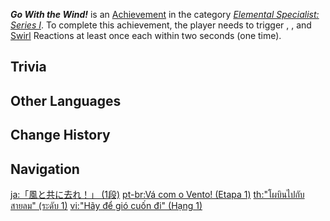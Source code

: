 {{Achievement Infobox
|title        = Go With the Wind!
|id           = 82022
|order id     = 2022
|category     = Elemental Specialist: Series I
|description  = Trigger {{Cryo}}, {{Hydro}}, {{Pyro}} and {{Electro}} [[Swirl]] Reactions at least once each within 2s (×1).
|requirements = 
|primogems    = 5
|tracking     = Tracks the number of times these reactions were triggered within 2 seconds.
|topic        = 
|set          = Go With the Wind!
|tier         = 1
|tiers_total  = 3
}}
'''''Go With the Wind!''''' is an [[Achievement]] in the category ''[[Elemental Specialist: Series I]]''. To complete this achievement, the player needs to trigger {{Cryo}}, {{Hydro}}, {{Pyro}} and {{Electro}} [[Swirl]] Reactions at least once each within two seconds (one time).

==Trivia==
{{Transclude|Go With the Wind!|Trivia}}
<!--
==Video Guides==
{{EVT
|video1   = 
|caption1 = 
}}
-->

==Other Languages==
{{Other Languages|Transclude=Go With the Wind!}}

==Change History==
{{Change History|1.0}}
<!--
==References==
{{Reflist}}
-->
==Navigation==
{{Achievement Navbox}}

[[ja:「風と共に去れ！」 (1段)]]
[[pt-br:Vá com o Vento! (Etapa 1)]]
[[th:"โผบินไปกับสายลม" (ระดับ 1)]]
[[vi:"Hãy để gió cuốn đi" (Hạng 1)]]